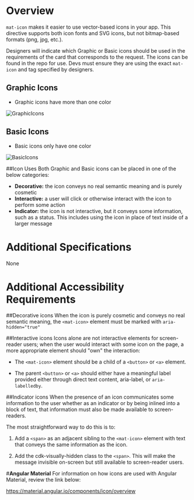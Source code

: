 
<Meta title="Wiki/Icon" />

# **Overview**

`mat-icon` makes it easier to use vector-based icons in your app. This directive supports both icon fonts and SVG icons, but not bitmap-based formats (png, jpg, etc.).

Designers will indicate which Graphic or Basic icons should be used in the requirements of the card that corresponds to the request. The icons can be found in the repo for use. Devs must ensure they are using the exact `mat-icon` and tag specified by designers.

## Graphic Icons

- Graphic icons have more than one color

<img src={GraphicIcons} alt="GraphicIcons" />

## Basic Icons

- Basic icons only have one color

<img src={BasicIcons} alt="BasicIcons" />

##Icon Uses
Both Graphic and Basic icons can be placed in one of the below categories:

- **Decorative:** the icon conveys no real semantic meaning and is purely cosmetic
- **Interactive:** a user will click or otherwise interact with the icon to perform some action
- **Indicator:** the icon is not interactive, but it conveys some information, such as a status. This includes using the icon in place of text inside of a larger message

# **Additional Specifications**

None

# **Additional Accessibility Requirements**

##Decorative icons
When the icon is purely cosmetic and conveys no real semantic meaning, the `<mat-icon>` element must be marked with `aria-hidden="true"`

##Interactive icons
Icons alone are not interactive elements for screen-reader users; when the user would interact with some icon on the page, a more appropriate element should "own" the interaction:

- The `<mat-icon>` element should be a child of a `<button>` or `<a>` element.

- The parent `<button>` or `<a>` should either have a meaningful label provided either through direct text content, aria-label, or `aria-labelledby`.

##Indicator icons
When the presence of an icon communicates some information to the user whether as an indicator or by being inlined into a block of text, that information must also be made available to screen-readers.

The most straightforward way to do this is to:

1. Add a `<span>` as an adjacent sibling to the `<mat-icon>` element with text that conveys the same information as the icon.

1. Add the cdk-visually-hidden class to the `<span>`. This will make the message invisible on-screen but still available to screen-reader users.

#**Angular Material**
For information on how icons are used with Angular Material, review the link below:

https://material.angular.io/components/icon/overview
